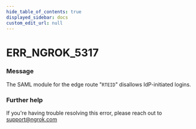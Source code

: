 ```yaml
---
hide_table_of_contents: true
displayed_sidebar: docs
custom_edit_url: null
---
```



# ERR_NGROK_5317

### Message
The SAML module for the edge route "`RTEID`" disallows IdP-initiated logins.

### Further help
If you're having trouble resolving this error, please reach out to [support@ngrok.com](mailto:support@ngrok.com?subject=Help%20with%20ERR_NGROK_5317)


<ErrorDetails error='err_ngrok_5317' />
